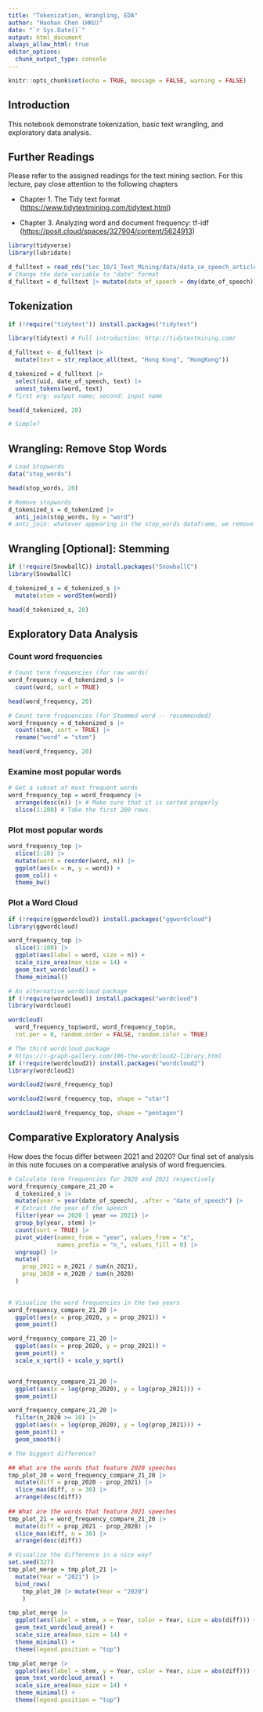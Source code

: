 ```yaml
---
title: "Tokenization, Wrangling, EDA"
author: "Haohan Chen (HKU)"
date: "`r Sys.Date()`"
output: html_document
always_allow_html: true
editor_options: 
  chunk_output_type: console
---
```


```r
knitr::opts_chunk$set(echo = TRUE, message = FALSE, warning = FALSE)
```

## Introduction

This notebook demonstrate tokenization, basic text wrangling, and exploratory data analysis.

## Further Readings

Please refer to the assigned readings for the text mining section. For this lecture, pay close attention to the following chapters

-   Chapter 1. The Tidy text format (<https://www.tidytextmining.com/tidytext.html>)

-   Chapter 3. Analyzing word and document frequency: tf-idf (<https://posit.cloud/spaces/327904/content/5624913>)

```r
library(tidyverse)
library(lubridate)
```

```r
d_fulltext = read_rds("Lec_10/1_Text_Mining/data/data_ce_speech_article.rds")
# Change the date variable to "date" format
d_fulltext = d_fulltext |> mutate(date_of_speech = dmy(date_of_speech))
```

## Tokenization

```r
if (!require("tidytext")) install.packages("tidytext")

library(tidytext) # Full introduction: http://tidytextmining.com/
```

```r

d_fulltext <- d_fulltext |>
  mutate(text = str_replace_all(text, "Hong Kong", "HongKong"))

d_tokenized = d_fulltext |>
  select(uid, date_of_speech, text) |>
  unnest_tokens(word, text)
# first arg: output name; second: input name

head(d_tokenized, 20)

# Simple?
```

## Wrangling: Remove Stop Words

```r
# Load Stopwords
data("stop_words")

head(stop_words, 20)
```

```r
# Remove stopwords
d_tokenized_s = d_tokenized |>
  anti_join(stop_words, by = "word")
# anti_join: whatever appearing in the stop_words dataframe, we remove it.
```

## Wrangling [Optional]: Stemming

```r
if (!require(SnowballC)) install.packages("SnowballC")
library(SnowballC)
```

```r
d_tokenized_s = d_tokenized_s |>
  mutate(stem = wordStem(word))

head(d_tokenized_s, 20)
```

## Exploratory Data Analysis

### Count word frequencies

```r
# Count term frequencies (for raw words)
word_frequency = d_tokenized_s |>
  count(word, sort = TRUE)

head(word_frequency, 20)

# Count term frequencies (for Stemmed word -- recommended)
word_frequency = d_tokenized_s |>
  count(stem, sort = TRUE) |>
  rename("word" = "stem")

head(word_frequency, 20)
```

### Examine most popular words

```r
# Get a subset of most frequent words
word_frequency_top = word_frequency |>
  arrange(desc(n)) |> # Make sure that it is sorted properly
  slice(1:200) # Take the first 200 rows. 
```

### Plot most popular words

```r
word_frequency_top |>
  slice(1:10) |>
  mutate(word = reorder(word, n)) |>
  ggplot(aes(x = n, y = word)) +
  geom_col() +
  theme_bw()
```

### Plot a Word Cloud

```r
if (!require(ggwordcloud)) install.packages("ggwordcloud")
library(ggwordcloud)

word_frequency_top |>
  slice(1:100) |>
  ggplot(aes(label = word, size = n)) +
  scale_size_area(max_size = 14) +
  geom_text_wordcloud() +
  theme_minimal()

```

```r
# An alternative wordcloud package
if (!require(wordcloud)) install.packages("wordcloud")
library(wordcloud)

wordcloud(
  word_frequency_top$word, word_frequency_top$n, 
  rot.per = 0, random.order = FALSE, random.color = TRUE)

```

```r
# The third wordcloud package
# https://r-graph-gallery.com/196-the-wordcloud2-library.html
if (!require(wordcloud2)) install.packages("wordcloud2")
library(wordcloud2)

wordcloud2(word_frequency_top)

wordcloud2(word_frequency_top, shape = "star")

wordcloud2(word_frequency_top, shape = "pentagon")

```

## Comparative Exploratory Analysis

How does the focus differ between 2021 and 2020? Our final set of analysis in this note focuses on a comparative analysis of word frequencies.

```r
# Calculate term frequencies for 2020 and 2021 respectively
word_frequency_compare_21_20 = 
  d_tokenized_s |>
  mutate(year = year(date_of_speech), .after = "date_of_speech") |>
  # Extract the year of the speech
  filter(year == 2020 | year == 2021) |>
  group_by(year, stem) |>
  count(sort = TRUE) |>
  pivot_wider(names_from = "year", values_from = "n", 
              names_prefix = "n_", values_fill = 0) |>
  ungroup() |>
  mutate(
    prop_2021 = n_2021 / sum(n_2021),
    prop_2020 = n_2020 / sum(n_2020)
  )
    
```

```r
# Visualize the word frequencies in the two years
word_frequency_compare_21_20 |>
  ggplot(aes(x = prop_2020, y = prop_2021)) +
  geom_point()

word_frequency_compare_21_20 |>
  ggplot(aes(x = prop_2020, y = prop_2021)) +
  geom_point() +
  scale_x_sqrt() + scale_y_sqrt()


word_frequency_compare_21_20 |>
  ggplot(aes(x = log(prop_2020), y = log(prop_2021))) +
  geom_point()

word_frequency_compare_21_20 |>
  filter(n_2020 >= 10) |>
  ggplot(aes(x = log(prop_2020), y = log(prop_2021))) +
  geom_point() +
  geom_smooth()

```

```r
# The biggest difference?

## What are the words that feature 2020 speeches
tmp_plot_20 = word_frequency_compare_21_20 |>
  mutate(diff = prop_2020 - prop_2021) |>
  slice_max(diff, n = 30) |>
  arrange(desc(diff))
  
## What are the words that feature 2021 speeches
tmp_plot_21 = word_frequency_compare_21_20 |>
  mutate(diff = prop_2021 - prop_2020) |>
  slice_max(diff, n = 30) |>
  arrange(desc(diff))

```

```r
# Visualize the difference in a nice way?
set.seed(327)
tmp_plot_merge = tmp_plot_21 |> 
  mutate(Year = "2021") |>
  bind_rows(
    tmp_plot_20 |> mutate(Year = "2020")
    ) 

tmp_plot_merge |>
  ggplot(aes(label = stem, x = Year, color = Year, size = abs(diff))) +
  geom_text_wordcloud_area() +
  scale_size_area(max_size = 14) +
  theme_minimal() +
  theme(legend.position = "top")

tmp_plot_merge |>
  ggplot(aes(label = stem, y = Year, color = Year, size = abs(diff))) +
  geom_text_wordcloud_area() +
  scale_size_area(max_size = 14) +
  theme_minimal() +
  theme(legend.position = "top")


```
